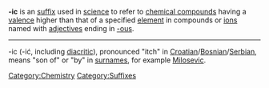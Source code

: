 {{Table_Suffixes}}

'''-ic''' is an [[suffix]] used in [[science]] to refer to [[chemical compound]]s having a [[valence]] higher than that of a specified [[element]] in compounds or [[ion]]s named with [[adjective]]s ending in [[-ous]].


{{stub}}


----

-ic (-i&#263;, including [[diacritic]]), pronounced "itch" in [[Croatian language|Croatian]]/[[Bosnian language|Bosnian]]/[[Serbian language|Serbian]], means "son of" or "by" in [[surname]]s, for example [[Milosevic]].


[[Category:Chemistry]]
[[Category:Suffixes]]
